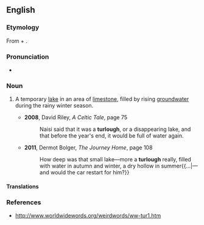 ==English==
===Etymology===
From {{etyl|ga|en}} {{term|tur||dry|lang=ga}} + {{term|loch||lake|lang=ga}}.

===Pronunciation===
* {{a|UK}} {{IPA|/ˈtɜː.ləʊ/}}

===Noun===
{{en-noun}}

# {{context|Ireland|lang=en}} A temporary [[lake]] in an area of [[limestone]], filled by rising [[groundwater]] during the rainy winter season.
#* '''2008''', David Riley, ''A Celtic Tale'', page 75
#*: Naisi said that it was a '''turlough''', or a disappearing lake, and that before the year's end, it would be full of water again.
#* '''2011''', Dermot Bolger, ''The Journey Home'', page 108
#*: How deep was that small lake—more a '''turlough''' really, filled with water in autumn and winter, a dry hollow in summer{{...|—and would the car restart for him?}}

====Translations====
{{trans-top|temporary lake}}
{{trans-mid}}
{{trans-bottom}}

===References===
* http://www.worldwidewords.org/weirdwords/ww-tur1.htm